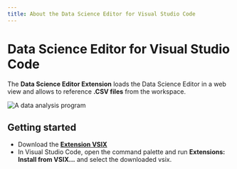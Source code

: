 ```yaml
---
title: About the Data Science Editor for Visual Studio Code
---
```


# Data Science Editor for Visual Studio Code

The **Data Science Editor Extension** loads the Data Science Editor in a web view and allows to reference **.CSV files** from the workspace.

![A data analysis program](./hero.png)

## Getting started

-   Download the **[Extension VSIX](https://microsoft.github.io/data-science-editor-excel/vscode/data-science-editor.vsix)**
-   In Visual Studio Code, open the command palette and run **Extensions: Install from VSIX...** and select the downloaded vsix.
